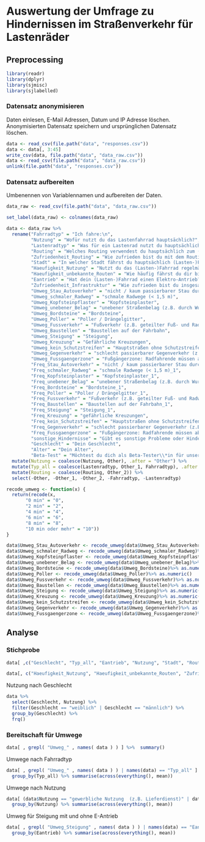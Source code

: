 # Auswertung der Umfrage zu Hindernissen im Straßenverkehr für Lastenräder

## Preprocessing

```r
library(readr)
library(dplyr)
library(sjmisc)
library(sjlabelled)
```

### Datensatz anonymisieren

Daten einlesen, E-Mail Adressen, Datum und IP Adresse löschen. Anonymisierten Datensatz speichern und ursprünglichen Datensatz löschen.

```r
data <- read_csv(file.path("data", "responses.csv"))
data <- data[, 3:45]
write_csv(data, file.path("data", "data_raw.csv"))
data <- read_csv(file.path("data", "data_raw.csv"))
unlink(file.path("data", "responses.csv"))
```

### Datensatz aufbereiten

Umbenennen von Variablennamen und aufbereiten der Daten.

```r
data_raw <- read_csv(file.path("data", "data_raw.csv"))

set_label(data_raw) <- colnames(data_raw)

data <- data_raw %>% 
  rename("Fahrradtyp" = "Ich fahre:\n",
         "Nutzung" = "Wofür nutzt du das Lastenfahrrad hauptsächlich?",
         "Lastenradtyp" = "Was für ein Lastenrad nutzt du hauptsächlich?",
         "Routing" = "Welches Routing verwendest du hauptsächlich zum (Lasten-)Fahrradfahren?",
         "Zufriedenheit_Routing" = "Wie zufrieden bist du mit dem Routing?",
         "Stadt" = "In welcher Stadt fährst du hauptsächlich (Lasten-)Fahrrad?",
         "Haeufigkeit_Nutzung" = "Nutzt du das (Lasten-)Fahrrad regelmäßig in deinem Alltag oder unregelmäßig für einzelne Gelegenheiten?",
         "Haeufigkeit_unbekannte_Routen" = "Wie häufig fährst du dir bisher unbekannte Routen mit dem (Lasten-)Fahrrad?",
         "Eantrieb" = "Hat dein (Lasten-)Fahrrad einen Elektro-Antrieb?",
         "Zufriedenheit_Infrastruktur" = "Wie zufrieden bist du insgesamt mit der Fahrradinfrastruktur in dem Gebiet, in dem du alltäglich fährst?",
         "Umweg_Stau_Autoverkehr" = "nicht / kaum passierbarer Stau durch Autoverkehr",
         "Umweg_schmaler_Radweg" = "schmale Radwege (< 1,5 m)",
         "Umweg_Kopfsteinpflaster" = "Kopfsteinplaster",
         "Umweg_unebener_Belag" = "unebener Straßenbelag (z.B. durch Wurzeln und Schlaglöcher)",
         "Umweg_Bordsteine" = "Bordsteine",
         "Umweg_Poller" = "Poller / Drängelgitter",
         "Umweg_Fussverkehr" = "Fußverkehr (z.B. geteilter Fuß- und Radweg)",
         "Umweg_Baustellen" = "Baustellen auf der Fahrbahn",
         "Umweg_Steigung" = "Steigung", 
         "Umweg_Kreuzung" = "Gefährliche Kreuzungen",
         "Umweg_kein_Schutzstreifen" = "Hauptstraßen ohne Schutzstreifen (dichtes, schnelles Überholen / Drängeln)",
         "Umweg_Gegenverkehr" = "schlecht passierbarer Gegenverkehr (z.B. Einbahnstraßen frei für Fahrräder)",
         "Umweg_Fussgaengerzone" = "Fußgängerzone: Radfahrende müssen absteigen",
         "Freq_Stau_Autoverkehr" = "nicht / kaum passierbarer Stau durch Autoverkehr_1",
         "Freq_schmaler_Radweg" = "schmale Radwege (< 1,5 m)_1",
         "Freq_Kopfsteinplaster" = "Kopfsteinplaster_1",
         "Freq_unebener_Belag" = "unebener Straßenbelag (z.B. durch Wurzeln und Schlaglöcher)_1",
         "Freq_Bordsteine" = "Bordsteine_1",
         "Freq_Poller" = "Poller / Drängelgitter_1",
         "Freq_Fussverkehr" = "Fußverkehr (z.B. geteilter Fuß- und Radweg)_1",
         "Freq_Baustellen" = "Baustellen auf der Fahrbahn_1",
         "Freq_Steigung" = "Steigung_1", 
         "Freq_Kreuzung" = "gefährliche Kreuzungen",
         "Freq_kein_Schutzstreifen" = "Hauptstraßen ohne Schutzstreifen (dichtes, schnelles Überholen / Drängeln)_1",
         "Freq_Gegenverkehr" = "schlecht passierbarer Gegenverkehr (z.B. Einbahnstraßen frei für Fahrräder)_1",
         "Freq_Fussgaengerzone" = "Fußgängerzone: Radfahrende müssen absteigen_1",
         "sonstige_Hindernisse" = "Gibt es sonstige Probleme oder Hindernisse beim (Lasten-)Radfahren, die hier nicht berücksichtigt wurden?",
         "Geschlecht" = "Dein Geschlecht",
         "Alter" = "Dein Alter",
         "Beta-Test" = "Möchtest du dich als Beta-Tester\\*in für unser Lastenrad-Routing eintragen?") %>% 
  mutate(Nutzung = coalesce(Nutzung, Other), .after = "Other") %>%
  mutate(Typ_all = coalesce(Lastenradtyp, Other_1, Fahrradtyp), .after = "Fahrradtyp") %>% 
  mutate(Routing = coalesce(Routing, Other_2)) %>% 
  select(-Other, -Other_1, -Other_2, -Fahrradtyp, -Lastenradtyp)

recode_umweg <- function(x) {
  return(recode(x, 
       "0 min" = "0", 
       "2 min" = "2",
       "4 min" = "4",
       "6 min" = "6",
       "8 min" = "8",
       "10 min oder mehr" = "10"))
}

data$Umweg_Stau_Autoverkehr <- recode_umweg(data$Umweg_Stau_Autoverkehr) %>% as.numeric()
data$Umweg_schmaler_Radweg <- recode_umweg(data$Umweg_schmaler_Radweg)%>% as.numeric()
data$Umweg_Kopfsteinpflaster <- recode_umweg(data$Umweg_Kopfsteinpflaster)%>% as.numeric()
data$Umweg_unebener_Belag <- recode_umweg(data$Umweg_unebener_Belag)%>% as.numeric()
data$Umweg_Bordsteine <- recode_umweg(data$Umweg_Bordsteine)%>% as.numeric()
data$Umweg_Poller <- recode_umweg(data$Umweg_Poller)%>% as.numeric()
data$Umweg_Fussverkehr <- recode_umweg(data$Umweg_Fussverkehr)%>% as.numeric()
data$Umweg_Baustellen <- recode_umweg(data$Umweg_Baustellen)%>% as.numeric()
data$Umweg_Steigung <- recode_umweg(data$Umweg_Steigung)%>% as.numeric()
data$Umweg_Kreuzung <- recode_umweg(data$Umweg_Kreuzung)%>% as.numeric()
data$Umweg_kein_Schutzstreifen <- recode_umweg(data$Umweg_kein_Schutzstreifen)%>% as.numeric()
data$Umweg_Gegenverkehr <- recode_umweg(data$Umweg_Gegenverkehr)%>% as.numeric()
data$Umweg_Fussgaengerzone <- recode_umweg(data$Umweg_Fussgaengerzone)%>% as.numeric()
```


## Analyse

### Stichprobe

```r
data[ ,c("Geschlecht", "Typ_all", "Eantrieb", "Nutzung", "Stadt", "Routing")] %>% frq()

```

```r

data[, c("Haeufigkeit_Nutzung", "Haeufigkeit_unbekannte_Routen", "Zufriedenheit_Infrastruktur", "Zufriedenheit_Routing")] %>% summary()

```

Nutzung nach Geschlecht

```r
data %>% 
  select(Geschlecht, Nutzung) %>% 
  filter(Geschlecht == "weiblich" | Geschlecht == "männlich") %>% 
  group_by(Geschlecht) %>% 
  frq()
```


### Bereitschaft für Umwege

```r
data[ , grepl( "Umweg_" , names( data ) ) ] %>%  summary()
```
Umwege nach Fahrradtyp

```r
data[ , grepl( "Umweg_" , names( data ) ) | names(data) == "Typ_all" ] %>% 
  group_by(Typ_all) %>% summarise(across(everything(), mean))
```
Umwege nach Nutzung

```r
data[ (data$Nutzung == "gewerbliche Nutzung  (z.B. Lieferdienst)" | data$Nutzung == "Transport von Kindern" | data$Nutzung == "privater Transport von Einkäufen / Gegenständen / Haustieren"), grepl( "Umweg_" , names( data ) ) | names(data) == "Nutzung" ] %>% 
  group_by(Nutzung) %>% summarise(across(everything(), mean))
```

Umweg für Steigung mit und ohne E-Antrieb

```r
data[ , grepl( "Umweg_Steigung" , names( data ) ) | names(data) == "Eantrieb" ] %>% 
  group_by(Eantrieb) %>% summarise(across(everything(), mean))
```